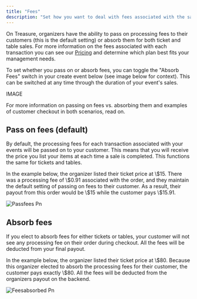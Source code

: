 ```yaml
---
title: "Fees"
description: "Set how you want to deal with fees associated with the sales you process on Treasure"
---
```


On Treasure, organizers have the ability to pass on processing fees to their customers (this is the default setting) or absorb them for both ticket and table sales. For more information on the fees associated with each transaction you can see our [Pricing](https://www.ontreasure.com/pricing) and determine which plan best fits your management needs.

To set whether you pass on or absorb fees, you can toggle the "Absorb Fees" switch in your create event below (see image below for context). This can be switched at any time through the duration of your event's sales.

IMAGE

For more information on passing on fees vs. absorbing them and examples of customer checkout in both scenarios, read on.

## Pass on fees (default)

By default, the processing fees for each transaction associated with your events will be passed on to your customer. This means that you will receive the price you list your items at each time a sale is completed. This functions the same for tickets and tables.

<Info>
  In the example below, the organizer listed their ticket price at \$15. There was a processing fee of \$0.91 associated with the order, and they maintain the default setting of passing on fees to their customer. As a result, their payout from this order would be \$15 while the customer pays \$15.91.
</Info>

![Passfees Pn](/images/passfees.png)

## Absorb fees

If you elect to absorb fees for either tickets or tables, your customer will not see any processing fee on their order during checkout. All the fees will be deducted from your final payout.

<Info>
  In the example below, the organizer listed their ticket price at \$80. Because this organizer elected to absorb the processing fees for their customer, the customer pays exactly \$80. All the fees will be deducted from the organizers payout on the backend.
</Info>

![Feesabsorbed Pn](/images/feesabsorbed.png)